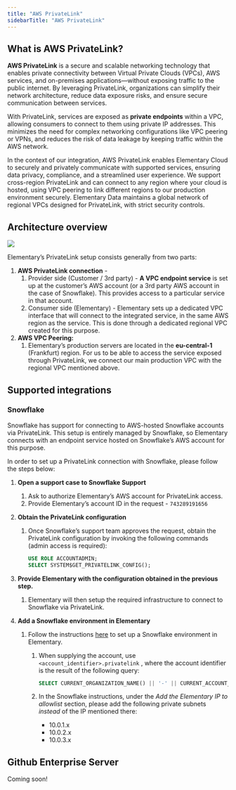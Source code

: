 ```yaml
---
title: "AWS PrivateLink"
sidebarTitle: "AWS PrivateLink"
---
```


## What is AWS PrivateLink?

**AWS PrivateLink** is a secure and scalable networking technology that enables private connectivity between Virtual Private Clouds (VPCs), AWS services, and on-premises applications—without exposing traffic to the public internet. By leveraging PrivateLink, organizations can simplify their network architecture, reduce data exposure risks, and ensure secure communication between services.

With PrivateLink, services are exposed as **private endpoints** within a VPC, allowing consumers to connect to them using private IP addresses. This minimizes the need for complex networking configurations like VPC peering or VPNs, and reduces the risk of data leakage by keeping traffic within the AWS network.

In the context of our integration, AWS PrivateLink enables Elementary Cloud to securely and privately communicate with supported services, ensuring data privacy, compliance, and a streamlined user experience. We support cross-region PrivateLink and can connect to any region where your cloud is hosted, using VPC peering to link different regions to our production environment securely. Elementary Data maintains a global network of regional VPCs designed for PrivateLink, with strict security controls.

## Architecture overview

<img src="https://res.cloudinary.com/do5hrgokq/image/upload/v1742380845/nyskzwnjnco2z1l7luyh.png" />

Elementary’s PrivateLink setup consists generally from two parts:

1. **AWS PrivateLink connection** - 
    1. Provider side (Customer / 3rd party) - **A VPC endpoint service** is set up at the customer’s AWS account (or a 3rd party AWS account in the case of Snowflake). This provides access to a particular service in that account.
    2. Consumer side (Elementary) - Elementary sets up a dedicated VPC interface that will connect to the integrated service, in the same AWS region as the service.
    This is done through a dedicated regional VPC created for this purpose. 
2. **AWS VPC Peering:**
    1. Elementary’s production servers are located in the **eu-central-1** (Frankfurt) region. For us to be able to access the service exposed through PrivateLink, we connect our main production VPC with the regional VPC mentioned above.

## Supported integrations

### Snowflake

Snowflake has support for connecting to AWS-hosted Snowflake accounts via PrivateLink. This setup is entirely managed by Snowflake, so Elementary connects with an endpoint service hosted on Snowflake’s AWS account for this purpose.

In order to set up a PrivateLink connection with Snowflake, please follow the steps below:

1. **Open a support case to Snowflake Support**
    1. Ask to authorize Elementary’s AWS account for PrivateLink access.
    2. Provide Elementary’s account ID in the request - `743289191656` 
2. **Obtain the PrivateLink configuration**
    1. Once Snowflake’s support team approves the request, obtain the PrivateLink configuration by invoking the following commands (admin access is required):
        
        ```sql
        USE ROLE ACCOUNTADMIN;
        SELECT SYSTEM$GET_PRIVATELINK_CONFIG();
        ```
        
3. **Provide Elementary with the configuration obtained in the previous step.**
    1. Elementary will then setup the required infrastructure to connect to Snowflake via PrivateLink.
4. **Add a Snowflake environment in Elementary**
    1. Follow the instructions [here](https://docs.elementary-data.com/cloud/onboarding/connect-data-warehouse) to set up a Snowflake environment in Elementary.
        1. When supplying the account, use `<account_identifier>.privatelink` , where the account identifier is the result of the following query:
            
            ```sql
            SELECT CURRENT_ORGANIZATION_NAME() || '-' || CURRENT_ACCOUNT_NAME();
            ```
            
        2. In the Snowflake instructions, under the *Add the Elementary IP to allowlist* section, please add the following private subnets *instead* of the IP mentioned there:
            * 10.0.1.x
            * 10.0.2.x
            * 10.0.3.x

## Github Enterprise Server

Coming soon!
